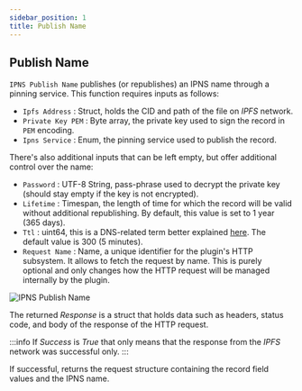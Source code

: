 ```yaml
---
sidebar_position: 1
title: Publish Name
---
```



## Publish Name

`IPNS Publish Name` publishes (or republishes) an IPNS name through a pinning service. This function requires inputs as
follows:
* `Ipfs Address` <Step text="1"/> : Struct, holds the CID and path of the file on *IPFS* network.
* `Private Key PEM` <Step text="2"/> : Byte array, the private key used to sign the record in `PEM` encoding.
* `Ipns Service` <Step text="3"/> : Enum, the pinning service used to publish the record.

There's also additional inputs that can be left empty, but offer additional control over the name:
* `Password` <Step text="4"/> : UTF-8 String, pass-phrase used to decrypt the private key
(should stay empty if the key is not encrypted).
* `Lifetime` <Step text="5"/> : Timespan, the length of time for which the record will be valid without additional
republishing. By default, this value is set to 1 year (365 days).
* `Ttl` <Step text="6"/> : uint64, this is a DNS-related term better explained
[here](https://en.wikipedia.org/wiki/Time_to_live). The default value is 300 (5 minutes).
* `Request Name` <Step text="7"/> : Name, a unique identifier for the plugin's HTTP subsystem. It allows to fetch the
request by name. This is purely optional and only changes how the HTTP request will be managed internally by the plugin.

![IPNS Publish Name](_static/img/ipns_publish_name.png)

The returned *Response* is a struct that holds data such as headers, status code, and body of the response of the HTTP
request.

:::info
If *Success* is *True* that only means that the response from the *IPFS* network was successful only.
:::

If successful, returns the request structure <Step text="8"/> containing the record field values and the IPNS name.